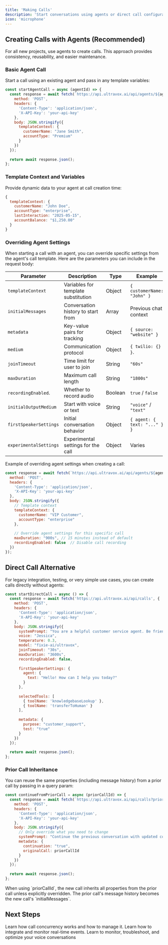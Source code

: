 ```yaml
---
title: 'Making Calls'
description: 'Start conversations using agents or direct call configuration.'
icon: 'microphone'
---
```


## Creating Calls with Agents (Recommended)

For all new projects, use agents to create calls. This approach provides consistency, reusability, and easier maintenance.

### Basic Agent Call

Start a call using an existing agent and pass in any template variables:

```js Example: Create a New Agent Call
const startAgentCall = async (agentId) => {
  const response = await fetch(`https://api.ultravox.ai/api/agents/${agentId}/calls`, {
    method: 'POST',
    headers: {
      'Content-Type': 'application/json',
      'X-API-Key': 'your-api-key'
    },
    body: JSON.stringify({
      templateContext: {
        customerName: "Jane Smith",
        accountType: "Premium"
      }
    })
  });
  
  return await response.json();
};
```

### Template Context and Variables

Provide dynamic data to your agent at call creation time:

```js Example: Template Context Variables
{
  templateContext: {
    customerName: "John Doe",
    accountType: "enterprise",
    lastInteraction: "2025-05-15",
    accountBalance: "$1,250.00"
  }
}
```

### Overriding Agent Settings

When starting a call with an agent, you can override specific settings from the agent's call template. Here are the parameters you can include in the request body:

| Parameter              | Description                         | Type    | Example                      |
|------------------------|-------------------------------------|---------|------------------------------|
| `templateContext`      | Variables for template substitution | Object  | `{ customerName: "John" }`   |
| `initialMessages`      | Conversation history to start from  | Array   | Previous chat context        |
| `metadata`             | Key-value pairs for tracking        | Object  | `{ source: "website" }`      |
| `medium`               | Communication protocol              | Object  | `{ twilio: {} }`.            |
| `joinTimeout`          | Time limit for user to join         | String  | `"60s"`                      |
| `maxDuration`          | Maximum call length                 | String  | `"1800s"`                    |
| `recordingEnabled`.    | Whether to record audio             | Boolean | `true` / `false`             |
| `initialOutputMedium`  | Start with voice or text            | String  | `"voice"` / `"text"`         |
| `firstSpeakerSettings` | Initial conversation behavior       | Object  | `{ agent: { text: "..." } }` |
| `experimentalSettings` | Experimental settings for the call  | Object  | Varies                       |

Example of overriding agent settings when creating a call:

```js Example: Overriding Agent Settings
const response = await fetch(`https://api.ultravox.ai/api/agents/${agentId}/calls`, {
  method: 'POST',
  headers: {
    'Content-Type': 'application/json',
    'X-API-Key': 'your-api-key'
  },
  body: JSON.stringify({
    // Template context
    templateContext: {
      customerName: "VIP Customer",
      accountType: "enterprise"
    },
    
    // Override agent settings for this specific call
    maxDuration: "900s", // 15 minutes instead of default
    recordingEnabled: false  // Disable call recording
  })
});
```

## Direct Call Alternative

For legacy integration, testing, or very simple use cases, you can create calls directly without agents:

```js
const startDirectCall = async () => {
  const response = await fetch('https://api.ultravox.ai/api/calls', {
    method: 'POST',
    headers: {
      'Content-Type': 'application/json',
      'X-API-Key': 'your-api-key'
    },
    body: JSON.stringify({
      systemPrompt: "You are a helpful customer service agent. Be friendly and professional.",
      voice: "Jessica",
      temperature: 0.3,
      model: "fixie-ai/ultravox",
      joinTimeout: "30s",
      maxDuration: "3600s",
      recordingEnabled: false,
      
      firstSpeakerSettings: {
        agent: {
          text: "Hello! How can I help you today?"
        }
      },
      
      selectedTools: [
        { toolName: 'knowledgebaseLookup' },
        { toolName: 'transferToHuman' }
      ],
      
      metadata: {
        purpose: "customer_support",
        test: "true"
      }
    })
  });
  
  return await response.json();
};
```

### Prior Call Inheritance

You can reuse the same properties (including message history) from a prior call by passing in a query param:

```js Example: Using Prior Call ID
const continueFromPriorCall = async (priorCallId) => {
  const response = await fetch(`https://api.ultravox.ai/api/calls?priorCallId=${priorCallId}`, {
    method: 'POST',
    headers: {
      'Content-Type': 'application/json',
      'X-API-Key': 'your-api-key'
    },
    body: JSON.stringify({
      // Only override what you need to change
      systemPrompt: "Continue the previous conversation with updated context...",
      metadata: {
        continuation: "true",
        originalCall: priorCallId
      }
    })
  });
  
  return await response.json();
};
```

<Note>
  When using `priorCallId`, the new call inherits all properties from the prior call unless explicitly overridden. The prior call's message history becomes the new call's `initialMessages`.
</Note>

## Next Steps

<CardGroup cols={2}>
  <Card title="Scaling & Concurrency" icon="wave-pulse" href="/gettingstarted/concurrency">
    Learn how call concurrency works and how to manage it.
  </Card>
  <Card title="Webhooks" icon="webhook" href="/webhooks/overview">
    Learn how to integrate and monitor real-time events.
  </Card>
  <Card title="Test & Debug Your Calls" icon="bug-slash" href="/agents/testing-and-debugging">
    Learn to monitor, troubleshoot, and optimize your voice conversations
  </Card>
</CardGroup>